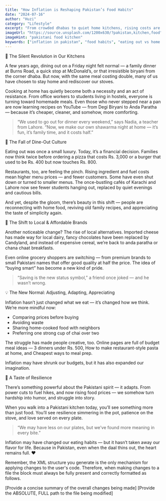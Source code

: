 ```yaml
---
title: "How Inflation is Reshaping Pakistan’s Food Habits"
date: "2024-07-16"
author: "Huzi"
category: "Lifestyle"
excerpt: "From crowded dhabas to quiet home kitchens, rising costs are silently changing not just what we eat, but how we live, connect, and find joy in simplicity."
imageUrl: "https://source.unsplash.com/1200x630/?pakistan,kitchen,food"
imageHint: "pakistani food kitchen"
keywords: ["inflation in pakistan", "food habits", "eating out vs home cooking", "pakistani lifestyle", "budget meals", "dine-out culture"]
---
```


🍛 The Silent Revolution in Our Kitchens

A few years ago, dining out on a Friday night felt normal — a family dinner at Burns Road, a quick stop at McDonald’s, or that irresistible biryani from the corner dhaba. But now, with the same meal costing double, many of us have chosen to stay home and rediscover our stoves.

Cooking at home has quietly become both a necessity and an act of resistance. From office workers to students living in hostels, everyone is turning toward homemade meals.
Even those who never stepped near a pan are now learning recipes on YouTube — from Degi Biryani to Anda Paratha — because it’s cheaper, cleaner, and somehow, more comforting.

> “We used to go out for dinner every weekend,” says Nadia, a teacher from Lahore. “Now, we make our own shawarma night at home — it’s fun, it’s family time, and it costs half.”

🥘 The Fall of Dine-Out Culture

Eating out was once a small luxury. Today, it’s a financial decision. Families now think twice before ordering a pizza that costs Rs. 3,000 or a burger that used to be Rs. 400 but now touches Rs. 800.

Restaurants, too, are feeling the pinch. Rising ingredient and fuel costs mean higher menu prices — and fewer customers. Some have even shut down or turned to smaller menus. The once-bustling cafés of Karachi and Lahore now see fewer students hanging out, replaced by quiet evenings and cautious bills.

And yet, despite the gloom, there’s beauty in this shift — people are reconnecting with home food, reviving old family recipes, and appreciating the taste of simplicity again.

🛒 The Shift to Local & Affordable Brands

Another noticeable change? The rise of local alternatives.
Imported cheese has made way for local dairy, fancy chocolates have been replaced by Candyland, and instead of expensive cereal, we’re back to anda paratha or chana chaat breakfasts.

Even online grocery shoppers are switching — from premium brands to small Pakistani names that offer good quality at half the price. The idea of “buying smart” has become a new kind of pride.

> “Saving is the new status symbol,” a friend once joked — and he wasn’t wrong.

💡 The New Normal: Adjusting, Adapting, Appreciating

Inflation hasn’t just changed what we eat — it’s changed how we think. We’re more mindful now:

- Comparing prices before buying
- Avoiding waste
- Sharing home-cooked food with neighbors
- Preferring one strong cup of chai over two

The struggle has made people creative, too. Online pages are full of budget meal ideas — 3 dinners under Rs. 500, How to make restaurant-style pasta at home, and Cheapest ways to meal prep.

Inflation may have shrunk our budgets, but it has also expanded our imagination.

🌾 A Taste of Resilience

There’s something powerful about the Pakistani spirit — it adapts.
From power cuts to fuel hikes, and now rising food prices — we somehow turn hardship into humor, and struggle into story.

When you walk into a Pakistani kitchen today, you’ll see something more than just food. You’ll see resilience simmering in the pot, patience on the stove, and love served on every plate.

> “We may have less on our plates,
> but we’ve found more meaning in every bite.”

Inflation may have changed our eating habits — but it hasn’t taken away our flavor for life.
Because in Pakistan, even when the daal thins out, the heart remains full. ❤️

Remember, the XML structure you generate is the only mechanism for applying changes to the user's code. Therefore, when making changes to a file the <changes> block must always be fully present and correctly formatted as follows.

<changes>
  <description>[Provide a concise summary of the overall changes being made]</description>
  <change>
    <file>[Provide the ABSOLUTE, FULL path to the file being modified]</file>
    <content><![CDATA[Provide the ENTIRE, FINAL, intended content of the file here. Do NOT provide diffs or partial snippets. Ensure all code is properly escaped within the CDATA section.